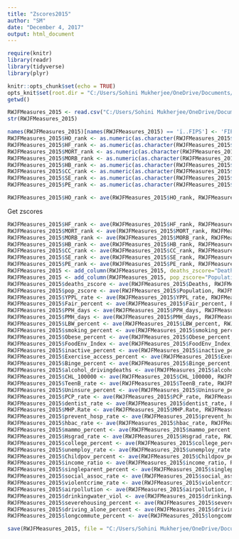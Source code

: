 ```yaml
---
title: "Zscores2015"
author: "SM"
date: "December 4, 2017"
output: html_document
---
```


```r
require(knitr)
library(readr)
library(tidyverse)
library(plyr)
```

```r
knitr::opts_chunk$set(echo = TRUE)
opts_knit$set(root.dir = "C:/Users/Sohini Mukherjee/OneDrive/Documents/Harvard University/Academic/Fall 2017/BST 260 - Data Science I/Homework/ds-proj_pull")
getwd()
```

```r
RWJFMeasures_2015 <- read.csv("C:/Users/Sohini Mukherjee/OneDrive/Documents/Harvard University/Academic/Fall 2017/BST 260 - Data Science I/Final Project/RWJF/zscores/IV_2015_healthrankmeasures.csv")
str(RWJFMeasures_2015)
```

```r
names(RWJFMeasures_2015)[names(RWJFMeasures_2015) == 'ï..FIPS'] <- 'FIPS'
RWJFMeasures_2015$HO_rank <- as.numeric(as.character(RWJFMeasures_2015$HO_rank))
RWJFMeasures_2015$HF_rank <- as.numeric(as.character(RWJFMeasures_2015$HF_rank))
RWJFMeasures_2015$MORT_rank <- as.numeric(as.character(RWJFMeasures_2015$MORT_rank))
RWJFMeasures_2015$MORB_rank <- as.numeric(as.character(RWJFMeasures_2015$MORB_rank))
RWJFMeasures_2015$HB_rank <- as.numeric(as.character(RWJFMeasures_2015$HB_rank))
RWJFMeasures_2015$CC_rank <- as.numeric(as.character(RWJFMeasures_2015$CC_rank))
RWJFMeasures_2015$SE_rank <- as.numeric(as.character(RWJFMeasures_2015$SE_rank))
RWJFMeasures_2015$PE_rank <- as.numeric(as.character(RWJFMeasures_2015$PE_rank))
```

```r
RWJFMeasures_2015$HO_rank <- ave(RWJFMeasures_2015$HO_rank, RWJFMeasures_2015$State, FUN=scale)

```

Get zscores
```r
RWJFMeasures_2015$HF_rank <- ave(RWJFMeasures_2015$HF_rank, RWJFMeasures_2015$State, FUN=scale)
RWJFMeasures_2015$MORT_rank <- ave(RWJFMeasures_2015$MORT_rank, RWJFMeasures_2015$State, FUN=scale)
RWJFMeasures_2015$MORB_rank <- ave(RWJFMeasures_2015$MORB_rank, RWJFMeasures_2015$State, FUN=scale)
RWJFMeasures_2015$HB_rank <- ave(RWJFMeasures_2015$HB_rank, RWJFMeasures_2015$State, FUN=scale)
RWJFMeasures_2015$CC_rank <- ave(RWJFMeasures_2015$CC_rank, RWJFMeasures_2015$State, FUN=scale)
RWJFMeasures_2015$SE_rank <- ave(RWJFMeasures_2015$SE_rank, RWJFMeasures_2015$State, FUN=scale)
RWJFMeasures_2015$PE_rank <- ave(RWJFMeasures_2015$PE_rank, RWJFMeasures_2015$State, FUN=scale)
RWJFMeasures_2015 <- add_column(RWJFMeasures_2015, deaths_zscore="Deaths", .after = "Deaths")
RWJFMeasures_2015 <- add_column(RWJFMeasures_2015, pop_zscore="Population", .after = "Population")
RWJFMeasures_2015$deaths_zscore <- ave(RWJFMeasures_2015$Deaths, RWJFMeasures_2015$State, FUN=scale)
RWJFMeasures_2015$pop_zscore <- ave(RWJFMeasures_2015$Population, RWJFMeasures_2015$State, FUN=scale)
RWJFMeasures_2015$YPPL_rate <- ave(RWJFMeasures_2015$YPPL_rate, RWJFMeasures_2015$State, FUN=scale)
RWJFMeasures_2015$Fair_percent <- ave(RWJFMeasures_2015$Fair_percent, RWJFMeasures_2015$State, FUN=scale)
RWJFMeasures_2015$PPH_days <- ave(RWJFMeasures_2015$PPH_days, RWJFMeasures_2015$State, FUN=scale)
RWJFMeasures_2015$PMH_days <- ave(RWJFMeasures_2015$PMH_days, RWJFMeasures_2015$State, FUN=scale)
RWJFMeasures_2015$LBW_percent <- ave(RWJFMeasures_2015$LBW_percent, RWJFMeasures_2015$State, FUN=scale)
RWJFMeasures_2015$smoking_percent <- ave(RWJFMeasures_2015$smoking_percent, RWJFMeasures_2015$State, FUN=scale)
RWJFMeasures_2015$Obese_percent <- ave(RWJFMeasures_2015$Obese_percent, RWJFMeasures_2015$State, FUN=scale)
RWJFMeasures_2015$FoodEnv_Index <- ave(RWJFMeasures_2015$FoodEnv_Index, RWJFMeasures_2015$State, FUN=scale)
RWJFMeasures_2015$inactive_percent <- ave(RWJFMeasures_2015$inactive_percent, RWJFMeasures_2015$State, FUN=scale)
RWJFMeasures_2015$Exercise_access_percent <- ave(RWJFMeasures_2015$Exercise_access_percent, RWJFMeasures_2015$State, FUN=scale)
RWJFMeasures_2015$Binge_percent <- ave(RWJFMeasures_2015$Binge_percent, RWJFMeasures_2015$State, FUN=scale)
RWJFMeasures_2015$alcohol_drivingdeaths <- ave(RWJFMeasures_2015$alcohol_drivingdeaths, RWJFMeasures_2015$State, FUN=scale)
RWJFMeasures_2015$CHL_100000 <- ave(RWJFMeasures_2015$CHL_100000, RWJFMeasures_2015$State, FUN=scale)
RWJFMeasures_2015$TeenB_rate <- ave(RWJFMeasures_2015$TeenB_rate, RWJFMeasures_2015$State, FUN=scale)
RWJFMeasures_2015$Uninsure_percent <- ave(RWJFMeasures_2015$Uninsure_percent, RWJFMeasures_2015$State, FUN=scale)
RWJFMeasures_2015$PCP_rate <- ave(RWJFMeasures_2015$PCP_rate, RWJFMeasures_2015$State, FUN=scale)
RWJFMeasures_2015$dentist_rate <- ave(RWJFMeasures_2015$dentist_rate, RWJFMeasures_2015$State, FUN=scale)
RWJFMeasures_2015$MHP.Rate <- ave(RWJFMeasures_2015$MHP.Rate, RWJFMeasures_2015$State, FUN=scale)
RWJFMeasures_2015$prevent_hosp_rate <- ave(RWJFMeasures_2015$prevent_hosp_rate, RWJFMeasures_2015$State, FUN=scale)
RWJFMeasures_2015$hbac_rate <- ave(RWJFMeasures_2015$hbac_rate, RWJFMeasures_2015$State, FUN=scale)
RWJFMeasures_2015$mammo_percent <- ave(RWJFMeasures_2015$mammo_percent, RWJFMeasures_2015$State, FUN=scale)
RWJFMeasures_2015$Hsgrad_rate <- ave(RWJFMeasures_2015$Hsgrad_rate, RWJFMeasures_2015$State, FUN=scale)
RWJFMeasures_2015$college_percent <- ave(RWJFMeasures_2015$college_percent, RWJFMeasures_2015$State, FUN=scale)
RWJFMeasures_2015$unemploy_rate <- ave(RWJFMeasures_2015$unemploy_rate, RWJFMeasures_2015$State, FUN=scale)
RWJFMeasures_2015$Childpov_percent <- ave(RWJFMeasures_2015$Childpov_percent, RWJFMeasures_2015$State, FUN=scale)
RWJFMeasures_2015$income_ratio <- ave(RWJFMeasures_2015$income_ratio, RWJFMeasures_2015$State, FUN=scale)
RWJFMeasures_2015$singleparent_percent <- ave(RWJFMeasures_2015$singleparent_percent, RWJFMeasures_2015$State, FUN=scale)
RWJFMeasures_2015$social_assoc_rate <- ave(RWJFMeasures_2015$social_assoc_rate, RWJFMeasures_2015$State, FUN=scale)
RWJFMeasures_2015$violentcrime_rate <- ave(RWJFMeasures_2015$violentcrime_rate, RWJFMeasures_2015$State, FUN=scale)
RWJFMeasures_2015$airpollution <- ave(RWJFMeasures_2015$airpollution, RWJFMeasures_2015$State, FUN=scale)
RWJFMeasures_2015$drinkingwater_viol <- ave(RWJFMeasures_2015$drinkingwater_viol, RWJFMeasures_2015$State, FUN=scale)
RWJFMeasures_2015$severehousing_percent <- ave(RWJFMeasures_2015$severehousing_percent, RWJFMeasures_2015$State, FUN=scale)
RWJFMeasures_2015$driving_alone_percent <- ave(RWJFMeasures_2015$driving_alone_percent, RWJFMeasures_2015$State, FUN=scale)
RWJFMeasures_2015$longcommute_percent <- ave(RWJFMeasures_2015$longcommute_percent, RWJFMeasures_2015$State, FUN=scale)
```

```r
save(RWJFMeasures_2015, file = "C:/Users/Sohini Mukherjee/OneDrive/Documents/Harvard University/Academic/Fall 2017/BST 260 - Data Science I/Homework/ds-proj_pull/Measures_2015_Z-scores.Rda")
```




